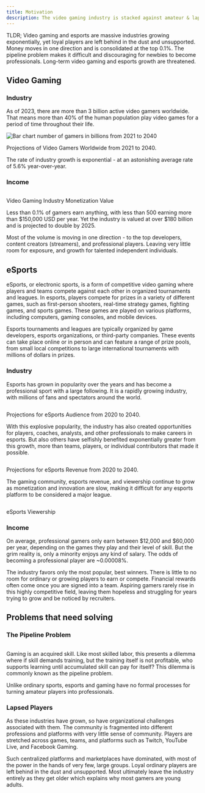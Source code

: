 ```yaml
---
title: Motivation
description: The video gaming industry is stacked against amateur & lapsed players.
---
```


TLDR; Video gaming and esports are massive industries growing exponentially, yet loyal players are left behind in the dust and unsupported. Money moves in one direction and is consolidated at the top 0.1%. The pipeline problem makes it difficult and discouraging for newbies to become professionals. Long-term video gaming and esports growth are threatened.

## Video Gaming

### Industry

As of 2023, there are more than 3 billion active video gamers worldwide. That means more than 40% of the human population play video games for a period of time throughout their life.&#x20;

<img src="../../images/image (10).png" alt="Bar chart number of gamers in billions from 2021 to 2040" />

<p>Projections of Video Gamers Worldwide from 2021 to 2040.</p>

The rate of industry growth is exponential - at an astonishing average rate of 5.6% year-over-year.

### Income

<img src="../../images/image (1).png" alt="" />

<p>Video Gaming Industry Monetization Value</p>

Less than 0.1% of gamers earn anything, with less than 500 earning more than $150,000 USD per year. Yet the industry is valued at over $180 billion and is projected to double by 2025.&#x20;

Most of the volume is moving in one direction - to the top developers, content creators (streamers), and professional players. Leaving very little room for exposure, and growth for talented independent individuals.

## eSports

eSports, or electronic sports, is a form of competitive video gaming where players and teams compete against each other in organized tournaments and leagues. In esports, players compete for prizes in a variety of different games, such as first-person shooters, real-time strategy games, fighting games, and sports games. These games are played on various platforms, including computers, gaming consoles, and mobile devices.

Esports tournaments and leagues are typically organized by game developers, esports organizations, or third-party companies. These events can take place online or in person and can feature a range of prize pools, from small local competitions to large international tournaments with millions of dollars in prizes.

### Industry

Esports has grown in popularity over the years and has become a professional sport with a large following. It is a rapidly growing industry, with millions of fans and spectators around the world.&#x20;

<img src="../../images/image (6).png" alt="" />

<p>Projections for eSports Audience from 2020 to 2040.</p>

With this explosive popularity, the industry has also created opportunities for players, coaches, analysts, and other professionals to make careers in esports. But also others have selfishly benefited exponentially greater from this growth, more than teams, players, or individual contributors that made it possible.

<img src="../../images/image (18).png" alt="" />

<p>Projections for eSports Revenue from 2020 to 2040.</p>

The gaming community, esports revenue, and viewership continue to grow as monetization and innovation are slow, making it difficult for any esports platform to be considered a major league.&#x20;

<img src="../../images/image (24).png" alt="" />

<p>eSports Viewership</p>

### Income

On average, professional gamers only earn between $12,000 and $60,000 per year, depending on the games they play and their level of skill. But the grim reality is, only a minority enjoys any kind of salary. The odds of becoming a professional player are \~0.00008%.&#x20;

The industry favors only the most popular, best winners. There is little to no room for ordinary or growing players to earn or compete. Financial rewards often come once you are signed into a team. Aspiring gamers rarely rise in this highly competitive field, leaving them hopeless and struggling for years trying to grow and be noticed by recruiters.

## Problems that need solving

### The Pipeline Problem

<img src="../../images/image (22).png" alt="" />

Gaming is an acquired skill. Like most skilled labor, this presents a dilemma where if skill demands training, but the training itself is not profitable, who supports learning until accumulated skill can pay for itself? This dilemma is commonly known as the pipeline problem.&#x20;

Unlike ordinary sports, esports and gaming have no formal processes for turning amateur players into professionals.&#x20;

### Lapsed Players

As these industries have grown, so have organizational challenges associated with them. The community is fragmented into different professions and platforms with very little sense of community. Players are stretched across games, teams, and platforms such as Twitch, YouTube Live, and Facebook Gaming.&#x20;

Such centralized platforms and marketplaces have dominated, with most of the power in the hands of very few, large groups. Loyal ordinary players are left behind in the dust and unsupported. Most ultimately leave the industry entirely as they get older which explains why most gamers are young adults.
